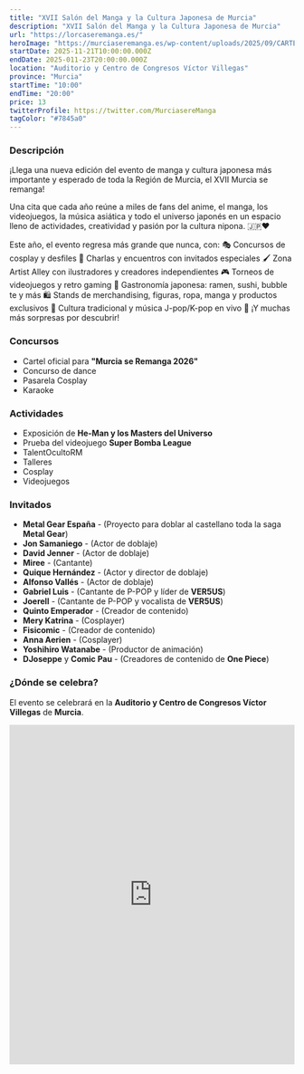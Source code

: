 ```yaml
---
title: "XVII Salón del Manga y la Cultura Japonesa de Murcia"
description: "XVII Salón del Manga y la Cultura Japonesa de Murcia"
url: "https://lorcaseremanga.es/"
heroImage: "https://murciaseremanga.es/wp-content/uploads/2025/09/CARTEL_OFICIAL_XVIIMSR_CARTEL_PRINCIPAL_290X420-1.jpg"
startDate: 2025-11-21T10:00:00.000Z
endDate: 2025-011-23T20:00:00.000Z
location: "Auditorio y Centro de Congresos Víctor Villegas"
province: "Murcia"
startTime: "10:00"
endTime: "20:00"
price: 13
twitterProfile: https://twitter.com/MurciasereManga
tagColor: "#7845a0"
---
```


### Descripción

¡Llega una nueva edición del evento de manga y cultura japonesa más importante y esperado de toda la Región de Murcia, el XVII Murcia se remanga!

Una cita que cada año reúne a miles de fans del anime, el manga, los videojuegos, la música asiática y todo el universo japonés en un espacio lleno de actividades, creatividad y pasión por la cultura nipona. 🇯🇵❤

Este año, el evento regresa más grande que nunca, con:
🎭 Concursos de cosplay y desfiles
🎤 Charlas y encuentros con invitados especiales
🖌 Zona Artist Alley con ilustradores y creadores independientes
🎮 Torneos de videojuegos y retro gaming
🍜 Gastronomía japonesa: ramen, sushi, bubble te y más
🛍 Stands de merchandising, figuras, ropa, manga y productos exclusivos
🎼 Cultura tradicional y música J-pop/K-pop en vivo
🎎 ¡Y muchas más sorpresas por descubrir!

### Concursos

+ Cartel oficial para **"Murcia se Remanga 2026"**
+ Concurso de dance
+ Pasarela Cosplay
+ Karaoke

### Actividades

+ Exposición de **He-Man y los Masters del Universo**
+ Prueba del videojuego **Super Bomba League**
+ TalentOcultoRM
+ Talleres
+ Cosplay
+ Videojuegos

### Invitados

+ **Metal Gear España** - (Proyecto para doblar al castellano toda la saga **Metal Gear**)
+ **Jon Samaniego** - (Actor de doblaje)
+ **David Jenner** - (Actor de doblaje)
+ **Miree** - (Cantante)
+ **Quique Hernández** - (Actor y director de doblaje)
+ **Alfonso Vallés** - (Actor de doblaje)
+ **Gabriel Luis** - (Cantante de P-POP y líder de **VER5US**)
+ **Joerell** - (Cantante de P-POP y vocalista de **VER5US**)
+ **Quinto Emperador** - (Creador de contenido)
+ **Mery Katrina** - (Cosplayer)
+ **Fisicomic** - (Creador de contenido)
+ **Anna Aerien** - (Cosplayer)
+ **Yoshihiro Watanabe** - (Productor de animación)
+ **DJoseppe** y **Comic Pau** - (Creadores de contenido de **One Piece**)


### ¿Dónde se celebra?

El evento se celebrará en la **Auditorio y Centro de Congresos Víctor Villegas** de **Murcia**.
<iframe src="https://www.google.com/maps/embed?pb=!1m18!1m12!1m3!1d6289.462076459976!2d-1.1166537882940153!3d37.98340569999717!2m3!1f0!2f0!3f0!3m2!1i1024!2i768!4f13.1!3m3!1m2!1s0xd63826cd7baef3d%3A0xe3f05dda709d0c1a!2sAuditorio%20y%20Centro%20de%20Congresos%20V%C3%ADctor%20Villegas!5e0!3m2!1ses!2ses!4v1761067968693!5m2!1ses!2ses" width="100%" height="600" style="border:0;" allowfullscreen="" loading="lazy" referrerpolicy="no-referrer-when-downgrade"></iframe>
